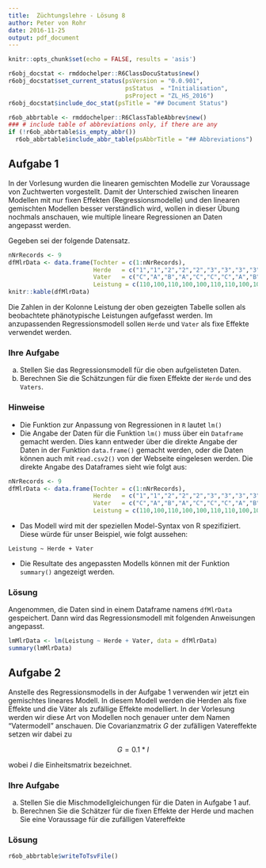 ```yaml
---
title:  Züchtungslehre - Lösung 8
author: Peter von Rohr
date: 2016-11-25
output: pdf_document
---
```


```r
knitr::opts_chunk$set(echo = FALSE, results = 'asis')
```

```r
r6obj_docstat <- rmddochelper::R6ClassDocuStatus$new()
r6obj_docstat$set_current_status(psVersion = "0.0.901",
                                 psStatus  = "Initialisation",
                                 psProject = "ZL_HS_2016")
r6obj_docstat$include_doc_stat(psTitle = "## Document Status")
```


```r
r6ob_abbrtable <- rmddochelper::R6ClassTableAbbrev$new()
### # include table of abbreviations only, if there are any
if (!r6ob_abbrtable$is_empty_abbr())
  r6ob_abbrtable$include_abbr_table(psAbbrTitle = "## Abbreviations")
```

## Aufgabe 1
In der Vorlesung wurden die linearen gemischten Modelle zur Voraussage von Zuchtwerten vorgestellt. Damit der Unterschied zwischen linearen Modellen mit nur fixen Effekten (Regressionsmodelle) und den linearen gemischten Modellen besser verständlich wird, wollen in dieser Übung nochmals anschauen, wie multiple lineare Regressionen an Daten angepasst werden.

Gegeben sei der folgende Datensatz.

```r
nNrRecords <- 9
dfMlrData <- data.frame(Tochter = c(1:nNrRecords),
                        Herde   = c("1","1","2","2","2","3","3","3","3"),
                        Vater   = c("C","A","B","A","C","C","C","A","B"),
                        Leistung = c(110,100,110,100,100,110,110,100,100))
knitr::kable(dfMlrData)
```

Die Zahlen in der Kolonne Leistung der oben gezeigten Tabelle sollen als beobachtete phänotypische Leistungen aufgefasst werden. Im anzupassenden Regressionsmodell sollen `Herde` und `Vater` als fixe Effekte verwendet werden. 

### Ihre Aufgabe
a) Stellen Sie das Regressionsmodell für die oben aufgelisteten Daten.
b) Berechnen Sie die Schätzungen für die fixen Effekte der `Herde` und des `Vaters`.


### Hinweise
- Die Funktion zur Anpassung von Regressionen in `R` lautet `lm()`
- Die Angabe der Daten für die Funktion `lm()` muss über ein `Dataframe` gemacht werden. Dies kann entweder über die direkte Angabe der Daten in der Funktion `data.frame()` gemacht werden, oder die Daten können auch mit `read.csv2()` von der Webseite eingelesen werden. Die direkte Angabe des Dataframes sieht wie folgt aus:

```r
nNrRecords <- 9
dfMlrData <- data.frame(Tochter = c(1:nNrRecords),
                        Herde   = c("1","1","2","2","2","3","3","3","3"),
                        Vater   = c("C","A","B","A","C","C","C","A","B"),
                        Leistung = c(110,100,110,100,100,110,110,100,100))
```

- Das Modell wird mit der speziellen Model-Syntax von R spezifiziert. Diese würde für unser Beispiel, wie folgt aussehen:

```
Leistung ~ Herde + Vater
```

- Die Resultate des angepassten Modells können mit der Funktion `summary()` angezeigt werden.


### Lösung
Angenommen, die Daten sind in einem Dataframe namens `dfMlrData` gespeichert. Dann wird das Regressionsmodell mit folgenden Anweisungen angepasst.

```r
lmMlrData <- lm(Leistung ~ Herde + Vater, data = dfMlrData)
summary(lmMlrData)
```


## Aufgabe 2
Anstelle des Regressionsmodells in der Aufgabe 1 verwenden wir jetzt ein gemischtes lineares Modell. In diesem Modell werden die Herden als fixe Effekte und die Väter als zufällige Effekte modelliert. In der Vorlesung werden wir diese Art von Modellen noch genauer unter dem Namen "Vatermodell" anschauen. Die Covarianzmatrix $G$ der zufälligen Vatereffekte setzen wir dabei zu

$$G = 0.1*I$$

wobei $I$ die Einheitsmatrix bezeichnet.


### Ihre Aufgabe
a) Stellen Sie die Mischmodellgleichungen für die Daten in Aufgabe 1 auf. 
b) Berechnen Sie die Schätzer für die fixen Effekte der Herde und machen Sie eine Voraussage für die zufälligen Vatereffekte


### Lösung



```r
r6ob_abbrtable$writeToTsvFile()
```
<!-- END of document                 -- 
  -- Below this must not be anything --> 
